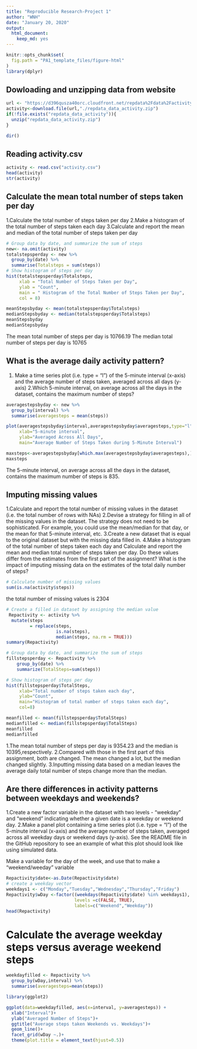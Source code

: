 ---
title: "Reproducible Research-Project 1"
author: "WNH"
date: "January 20, 2020"
output: 
  html_document: 
    keep_md: yes
---

```{r, echo = FALSE}
knitr::opts_chunk$set(
  fig.path = "PA1_template_files/figure-html"
)
library(dplyr)
```

## Dowloading and unzipping data from website
```{r}
url <- "https://d396qusza40orc.cloudfront.net/repdata%2Fdata%2Factivity.zip"
activity<-download.file(url,"./repdata_data_activity.zip")
if(!file.exists("repdata_data_activity")){
  unzip("repdata_data_activity.zip")
}

dir()
```

## Reading activity.csv

```{r}
activity <- read.csv("activity.csv")
head(activity)
str(activity)
```
## Calculate the mean total number of steps taken per day
1.Calculate the total number of steps taken per day
2.Make a histogram of the total number of steps taken each day
3.Calculate and report the mean and median of the total number of steps taken per day
```{r histogram, fig.height=4}
# Group data by date, and summarize the sum of steps
new<- na.omit(activity)
totalstepsperday <- new %>%
  group_by(date) %>%
  summarise(Totalsteps = sum(steps))
# Show histogram of steps per day
hist(totalstepsperday$Totalsteps,
     xlab = "Total Number of Steps Taken per Day",
     ylab = "Count",
     main = " Histogram of the Total Number of Steps Taken per Day",
     col = 8)
```

```{r}
meanStepsbyday <- mean(totalstepsperday$Totalsteps)
medianStepsbyday <- median(totalstepsperday$Totalsteps)
meanStepsbyday
medianStepsbyday
```
The mean total number of steps per day is 10766.19
The median total number of steps per day is 10765

## What is the average daily activity pattern?
1. Make a time series plot (i.e. type = "l") of the 5-minute interval (x-axis) and the average number of steps taken, averaged across all days (y-axis)
2.Which 5-minute interval, on average across all the days in the dataset, contains the maximum number of steps?

```{r}
averagestepsbyday <- new %>%
  group_by(interval) %>%
  summarise(averagesteps = mean(steps))
```

```{r}
plot(averagestepsbyday$interval,averagestepsbyday$averagesteps,type="l",
     xlab="5-minute interval",
     ylab="Averaged Across All Days",
     main="Average Number of Steps Taken during 5-Minute Interval")
```

```{r}
maxsteps<-averagestepsbyday[which.max(averagestepsbyday$averagesteps),]$interval
maxsteps
```
The 5-minute interval, on average across all the days in the dataset, contains the maximum number of steps is 835.

## Imputing missing values
1.Calculate and report the total number of missing values in the dataset (i.e. the total number of rows with NAs)
2.Devise a strategy for filling in all of the missing values in the dataset. The strategy does not need to be sophisticated. For example, you could use the mean/median for that day, or the mean for that 5-minute interval, etc.
3.Create a new dataset that is equal to the original dataset but with the missing data filled in.
4.Make a histogram of the total number of steps taken each day and Calculate and report the mean and median total number of steps taken per day. Do these values differ from the estimates from the first part of the assignment? What is the impact of imputing missing data on the estimates of the total daily number of steps?

```{r}
# Calculate number of missing values
sum(is.na(activity$steps))
```

the total number of missing values is 2304

```{r}
# Create a filled in dataset by assigning the median value 
 Repactivity <- activity %>%
  mutate(steps
         = replace(steps,
                   is.na(steps),
                   median(steps, na.rm = TRUE)))
summary(Repactivity)
```

```{r}
# Group data by date, and summarize the sum of steps
fillstepsperday <- Repactivity %>% 
    group_by(date) %>% 
    summarize(TotalSteps=sum(steps))

# Show histogram of steps per day
hist(fillstepsperday$TotalSteps, 
     xlab="Total number of steps taken each day", 
     ylab="Count", 
     main="Histogram of total number of steps taken each day",
     col=8)
```

```{r}
meanfilled <- mean(fillstepsperday$TotalSteps)
medianfilled <- median(fillstepsperday$TotalSteps)
meanfilled
medianfilled
```
1.The mean total number of steps per day is 9354.23 and the median is 10395,respectively. 
2.Compared with those in the first part of this assignment, both are changed. The mean changed a lot, but the median changed slightly.
3.Inputting missing data based on a median leaves the average daily total number of steps change more than the median.

## Are there differences in activity patterns between weekdays and weekends?
1.Create a new factor variable in the dataset with two levels - "weekday" and "weekend" indicating whether a given date is a weekday or weekend day.
2.Make a panel plot containing a time series plot (i.e. type = "l") of the 5-minute interval (x-axis) and the average number of steps taken, averaged across all weekday days or weekend days (y-axis). See the README file in the GitHub repository to see an example of what this plot should look like using simulated data.

Make a variable for the day of the week, and use that to make a "weekend/weeday" variable

```{r}
Repactivity$date<-as.Date(Repactivity$date)
# create a weekday vector
weekdays1 <- c("Monday","Tuesday","Wednesday","Thursday","Friday")
Repactivity$wDay <-factor((weekdays(Repactivity$date) %in% weekdays1),
                          levels =c(FALSE, TRUE),
                          labels=c("Weekend","Weekday"))
head(Repactivity)
```
# Calculate the average weekday steps versus average weekend steps
```{r}
weekdayfilled <- Repactivity %>%
  group_by(wDay,interval) %>%
  summarise(averagesteps=mean(steps))

library(ggplot2)

ggplot(data=weekdayfilled, aes(x=interval, y=averagesteps)) +
  xlab("Interval")+
  ylab("Averaged Number of Steps")+
  ggtitle("Average steps taken Weekends vs. Weekdays")+
  geom_line()+
  facet_grid(wDay ~.)+
  theme(plot.title = element_text(hjust=0.5))
```


